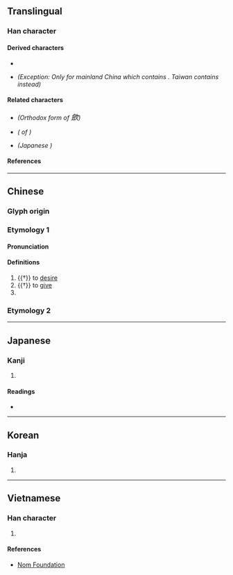 {{also|斂|敛|㰸}}
{{character info/new}}
==Translingual==

===Han character===
{{Han char|rn=76|rad=欠|as=13|sn=17|four=87882|canj=OONO|ids=⿰僉欠}}

====Derived characters====
* {{l|mul|[[𡄥]], [[𡾴]], [[𢹦]], [[㶑]], [[𨰇]], [[蘝]], [[𣌋]], [[𤼏]], [[𪩪]], [[籨]], [[𤒡]]}}
* {{l|mul|[[𢌃]]}} ''(Exception: Only for mainland China {{w|GB 18030|character form}} which contains {{l|mul|⿸[[广]][[歛]]}}. Taiwan {{w|zh:中文標準交換碼|character form}} contains {{l|mul|⿰[[㢛]][[欠]]}} instead)''

====Related characters====
* {{l|mul|[[斂]]}} ''(Orthodox form of <big>歛</big>)''
* {{l|mul|[[敛]]}} ''({{w|Simplified form}} of {{l|mul|斂}})''
* {{l|mul|[[㰸]]}} ''(Japanese {{w|extended shinjitai}})''

====References====
{{Han ref|kx=0572.230|dkj=16210|dj=0960.210|hdz=32152.120|uh=6B5B}}

----

==Chinese==

===Glyph origin===
{{Han etym}}

===Etymology 1===
{{zh-forms}}

====Pronunciation====
{{zh-pron
|m=hān
|mc=y
|oc=y
|ma=
|cat=v
}}

====Definitions====
{{zh-hanzi}}

# {{†}} to [[desire]]
# {{†}} to [[give]]
# {{zh-alt-form|𧵊}}

===Etymology 2===
{{zh-see|斂|vt}}

----

==Japanese==

===Kanji===
{{ja-kanji|grade=|rs=欠13}}

# {{defn|lang=ja|sort=欠13}}

====Readings====
* {{ja-readings|on=[[かん]] (kan), [[けん]] (ken)|kun=[[のぞむ]] (nozomu), [[あたえる]] (ataeru)}}

----

==Korean==

===Hanja===
{{ko-hanja|hangeul=검|eumhun=|rv=geom|mr=kŏm|y=kem}}

# {{defn|lang=ko|sort=欠13}}

----

==Vietnamese==

===Han character===
{{vi-hantu|rs=欠13|[[liễm]], [[lém]], [[lẹm]], [[liệm]], [[lẻm]], [[lượm]]}}

# {{defn|lang=vi|sort=欠13}}

====References====
* [http://nomfoundation.org/common/nom_details.php?codepoint=6B5B Nom Foundation]